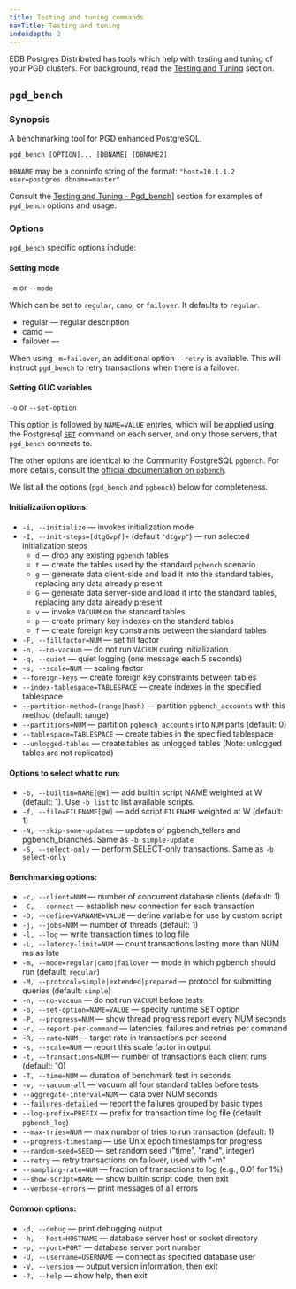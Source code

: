 ```yaml
---
title: Testing and tuning commands
navTitle: Testing and tuning
indexdepth: 2
---
```


EDB Postgres Distributed has tools which help with testing and tuning of your PGD clusters. For background, read the [Testing and Tuning](../testingandtuning) section.


## `pgd_bench`

### Synopsis

A benchmarking tool for PGD enhanced PostgreSQL.

```shell
pgd_bench [OPTION]... [DBNAME] [DBNAME2]
```

`DBNAME` may be a conninfo string of the format:
  `"host=10.1.1.2 user=postgres dbname=master"`

Consult the [Testing and Tuning - Pgd_bench](../testingandtuning#pgd_bench)] section for examples
of `pgd_bench` options and usage.

### Options

`pgd_bench` specific options include:

#### Setting mode

`-m` or `--mode`

Which can be set to `regular`, `camo`, or `failover`. It defaults to `regular`.

* regular &mdash; regular description
* camo &mdash;
* failover &mdash;

When using `-m=failover`, an additional option `--retry` is available. This will
instruct `pgd_bench` to retry transactions when there is a failover.

#### Setting GUC variables

 `-o` or `--set-option`
 
This option is followed by `NAME=VALUE` entries, which will be applied using the 
Postgresql [`SET`](https://www.postgresql.org/docs/current/sql-set.html) command on each server, and only those servers, that `pgd_bench` connects to. 

The other options are identical to the Community PostgreSQL `pgbench`. For more
details, consult the [official documentation on
`pgbench`](https://www.postgresql.org/docs/current/pgbench.html).

We list all the options (`pgd_bench` and `pgbench`) below for completeness.

#### Initialization options:
-   `-i, --initialize`  &mdash; invokes initialization mode
-   `-I, --init-steps=[dtgGvpf]+` (default `"dtgvp"`)  &mdash; run selected initialization steps
    -   `d`  &mdash; drop any existing `pgbench` tables
    -   `t`  &mdash; create the tables used by the standard `pgbench` scenario
    -   `g`  &mdash; generate data client-side and load it into the standard tables, replacing any data already present
    -   `G`  &mdash; generate data server-side and load it into the standard tables, replacing any data already present
    -   `v`  &mdash; invoke `VACUUM` on the standard tables
    -   `p`  &mdash; create primary key indexes on the standard tables
    -   `f`  &mdash; create foreign key constraints between the standard tables
-   `-F, --fillfactor=NUM` &mdash; set fill factor
-   `-n, --no-vacuum` &mdash; do not run `VACUUM` during initialization
-   `-q, --quiet` &mdash; quiet logging (one message each 5 seconds)
-   `-s, --scale=NUM` &mdash; scaling factor
-   `--foreign-keys` &mdash; create foreign key constraints between tables
-   `--index-tablespace=TABLESPACE` &mdash; create indexes in the specified tablespace
-   `--partition-method=(range|hash)` &mdash; partition `pgbench_accounts` with this method (default: range)
-   `--partitions=NUM` &mdash; partition `pgbench_accounts` into `NUM` parts (default: 0)
-   `--tablespace=TABLESPACE` &mdash; create tables in the specified tablespace
-   `--unlogged-tables` &mdash; create tables as unlogged tables (Note: unlogged tables are not replicated)

#### Options to select what to run:
-   `-b, --builtin=NAME[@W]` &mdash; add builtin script NAME weighted at W (default: 1). Use `-b list` to list available scripts.
-   `-f, --file=FILENAME[@W]` &mdash; add script `FILENAME` weighted at W (default: 1)
-   `-N, --skip-some-updates` &mdash;  updates of pgbench_tellers and pgbench_branches. Same as `-b simple-update`
-   `-S, --select-only` &mdash; perform SELECT-only transactions. Same as `-b select-only`

#### Benchmarking options:
-   `-c, --client=NUM` &mdash; number of concurrent database clients (default: 1)
-   `-C, --connect` &mdash; establish new connection for each transaction
-   `-D, --define=VARNAME=VALUE` &mdash;  define variable for use by custom script
-   `-j, --jobs=NUM` &mdash; number of threads (default: 1)
-   `-l, --log` &mdash; write transaction times to log file
-   `-L, --latency-limit=NUM` &mdash; count transactions lasting more than NUM ms as late
-   `-m, --mode=regular|camo|failover` &mdash; mode in which pgbench should run (default: `regular`)
-   `-M, --protocol=simple|extended|prepared` &mdash; protocol for submitting queries (default: `simple`)
-   `-n, --no-vacuum` &mdash; do not run `VACUUM` before tests
-   `-o, --set-option=NAME=VALUE` &mdash; specify runtime SET option
-   `-P, --progress=NUM`  &mdash; show thread progress report every NUM seconds
-   `-r, --report-per-command`  &mdash;  latencies, failures and retries per command
-   `-R, --rate=NUM`  &mdash; target rate in transactions per second
-   `-s, --scale=NUM`  &mdash; report this scale factor in output
-   `-t, --transactions=NUM`  &mdash; number of transactions each client runs (default: 10)
-   `-T, --time=NUM`  &mdash; duration of benchmark test in seconds
-   `-v, --vacuum-all`  &mdash; vacuum all four standard tables before tests
-   `--aggregate-interval=NUM`  &mdash;  data over NUM seconds
-   `--failures-detailed`  &mdash; report the failures grouped by basic types
-   `--log-prefix=PREFIX`  &mdash; prefix for transaction time log file (default: `pgbench_log`)
-   `--max-tries=NUM`  &mdash; max number of tries to run transaction (default: 1)
-   `--progress-timestamp`  &mdash; use Unix epoch timestamps for progress
-   `--random-seed=SEED`  &mdash; set random seed ("time", "rand", integer)
-   `--retry`  &mdash; retry transactions on failover, used with "-m"
-   `--sampling-rate=NUM`  &mdash; fraction of transactions to log (e.g., 0.01 for 1%)
-   `--show-script=NAME`  &mdash; show builtin script code, then exit
-   `--verbose-errors`  &mdash; print messages of all errors

#### Common options:
-   `-d, --debug` &mdash; print debugging output
-   `-h, --host=HOSTNAME` &mdash; database server host or socket directory
-   `-p, --port=PORT` &mdash; database server port number
-   `-U, --username=USERNAME` &mdash; connect as specified database user
-   `-V, --version` &mdash; output version information, then exit
-   `-?, --help` &mdash; show help, then exit

